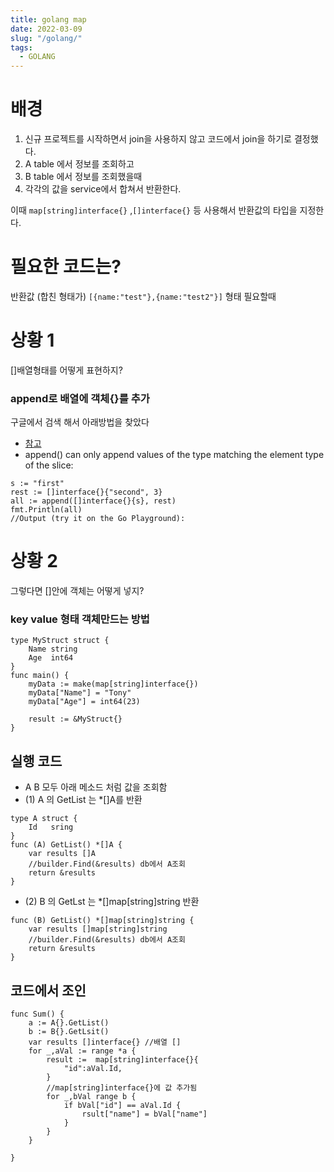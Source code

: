 ```yaml
---
title: golang map
date: 2022-03-09
slug: "/golang/"
tags:
  - GOLANG
---
```


# 배경
1. 신규 프로젝트를 시작하면서 join을 사용하지 않고 코드에서 join을 하기로 결정했다.
2. A table 에서 정보를 조회하고
3. B table 에서 정보를 조회했을때
4. 각각의 값을 service에서 합쳐서 반환한다.

이때 `map[string]interface{}` ,`[]interface{}` 등 사용해서
반환값의 타입을 지정한다.

# 필요한 코드는?
반환값 (합친 형태가)
`[{name:"test"},{name:"test2"}]` 형태  필요할때

# 상황 1
[]배열형태를 어떻게 표현하지?
### append로 배열에 객체{}를 추가

구글에서 검색 해서 아래방법을 찾았다
* [참고](https://stackoverflow.com/questions/34293572/golang-prepend-a-string-to-a-slice-interface)
* append() can only append values of the type matching the element type of the slice:
```
s := "first"
rest := []interface{}{"second", 3}
all := append([]interface{}{s}, rest)
fmt.Println(all)
//Output (try it on the Go Playground):
```
# 상황 2
그렇다면 []안에 객체는 어떻게 넣지?

### key value 형태 객체만드는 방법
```
type MyStruct struct {
    Name string
    Age  int64
}
func main() {
    myData := make(map[string]interface{})
    myData["Name"] = "Tony"
    myData["Age"] = int64(23)

    result := &MyStruct{}
}
```

## 실행 코드

* A B 모두 아래 메소드 처럼 값을 조회함
* (1) A 의 GetList 는 *[]A를 반환
```
type A struct {
    Id   sring
}
func (A) GetList() *[]A {
    var results []A
    //builder.Find(&results) db에서 A조회
	return &results
}
```

* (2) B 의 GetLst 는 *[]map[string]string 반환
```
func (B) GetList() *[]map[string]string {
	var results []map[string]string
    //builder.Find(&results) db에서 A조회
	return &results
}
```
## 코드에서 조인
```
func Sum() {
	a := A{}.GetList()
    b := B{}.GetLsit()
    var results []interface{} //배열 []
    for _,aVal := range *a {
        result :=  map[string]interface{}{
            "id":aVal.Id,
        }
        //map[string]interface{}에 값 추가됨
        for _,bVal range b {
            if bVal["id"] == aVal.Id {
                rsult["name"] = bVal["name"]
            }
        }
    }
    
}
```

